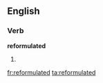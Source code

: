 ==English==

===Verb===
'''reformulated'''

# {{present participle of|reformulate}}

[[fr:reformulated]]
[[ta:reformulated]]
